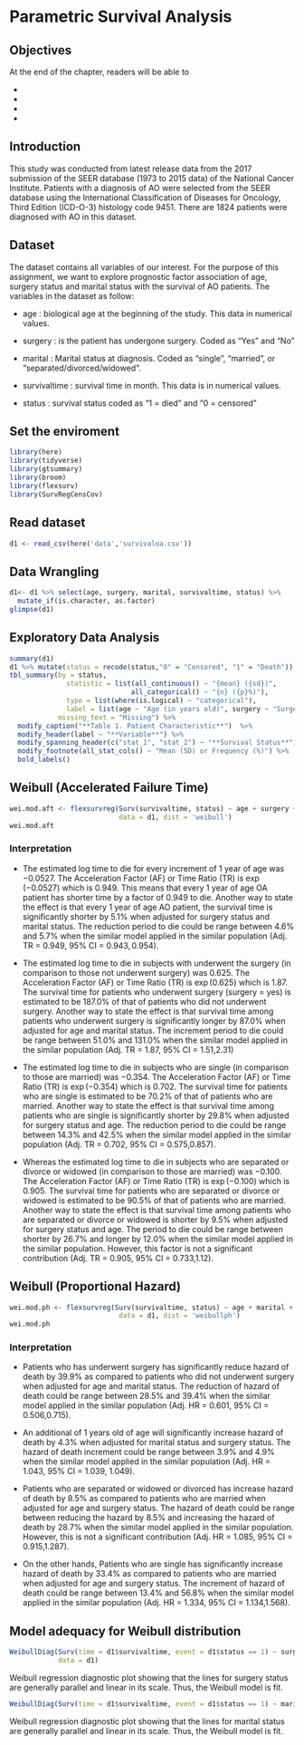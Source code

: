 # Parametric Survival Analysis

## Objectives

At the end of the chapter, readers will be able to 

-
-
-
-

## Introduction

This study was conducted from latest release data from the 2017 submission of the SEER database (1973 to 2015 data) of the National Cancer Institute. Patients with a diagnosis of AO were selected from the SEER database using the International Classification of Diseases for Oncology, Third Edition (ICD-O-3) histology code 9451. There are 1824 patients were diagnosed with AO in this dataset.

## Dataset

The dataset contains all variables of our interest. For the purpose of this assignment, we want to explore prognostic factor association of age, surgery status and marital status with the survival of AO patients. The variables in the dataset as follow:

-   age : biological age at the beginning of the study. This data in numerical values.

-   surgery : is the patient has undergone surgery. Coded as "Yes" and "No"

-   marital : Marital status at diagnosis. Coded as "single", "married", or "separated/divorced/widowed".

-   survivaltime : survival time in month. This data is in numerical values.

-   status : survival status coded as "1 = died" and "0 = censored"

## Set the enviroment 

```r
library(here)
library(tidyverse)
library(gtsummary)
library(broom)
library(flexsurv)
library(SurvRegCensCov)
```

## Read dataset

```r
d1 <- read_csv(here('data','survivaloa.csv'))
```


## Data Wrangling

```r
d1<- d1 %>% select(age, surgery, marital, survivaltime, status) %>%
  mutate_if(is.character, as.factor)
glimpse(d1)
```

## Exploratory Data Analysis

```r
summary(d1)
d1 %>% mutate(status = recode(status,"0" = "Censored", "1" = "Death")) %>%
tbl_summary(by = status,
              statistic = list(all_continuous() ~ "{mean} ({sd})", 
                              all_categorical() ~ "{n} ({p}%)"),
              type = list(where(is.logical) ~ "categorical"),
              label = list(age ~ "Age (in years old)", surgery ~ "Surgery Status", marital~"Marital Status", survivaltime ~ "Time (month)"),
            missing_text = "Missing") %>% 
  modify_caption("**Table 1. Patient Characteristic**")  %>%
  modify_header(label ~ "**Variable**") %>% 
  modify_spanning_header(c("stat_1", "stat_2") ~ "**Survival Status**") %>%
  modify_footnote(all_stat_cols() ~ "Mean (SD) or Frequency (%)") %>%
  bold_labels()
```

## Weibull (Accelerated Failure Time)\index{Weibull}

```r
wei.mod.aft <- flexsurvreg(Surv(survivaltime, status) ~ age + surgery + marital, 
                           data = d1, dist = 'weibull')
wei.mod.aft
```

### Interpretation

- The estimated log time to die for every increment of 1 year of age was $-0.0527$. The Acceleration Factor (AF) or Time Ratio (TR) is $\exp(-0.0527)$ which is 0.949. This means that every 1 year of age OA patient has shorter time by a factor of 0.949 to die. Another way to state the effect is that every 1 year of age AO patient, the survival time is significantly shorter by $5.1\%$ when adjusted for surgery status and marital status. The reduction period to die could be range between $4.6\%$ and $5.7\%$ when the similar model applied in the similar population (Adj. TR = $0.949$, $95\%$ CI = $0.943,0.954$).

- The estimated log time to die in subjects with underwent the surgery (in comparison to those not underwent surgery) was 0.625. The Acceleration Factor (AF) or Time Ratio (TR) is $\exp(0.625)$ which is 1.87. The survival time for patients who underwent surgery (surgery = yes) is estimated to be $187.0\%$ of that of patients who did not underwent surgery. Another way to state the effect is that survival time among patients who underwent surgery is significantly longer by $87.0\%$ when adjusted for age and marital status. The increment period to die could be range between $51.0\%$ and $131.0\%$ when the similar model applied in the similar population (Adj. TR = 1.87, $95\%$ CI = 1.51,2.31)

- The estimated log time to die in subjects who are single (in comparison to those are married) was $-0.354$. The Acceleration Factor (AF) or Time Ratio (TR) is $\exp(-0.354)$ which is 0.702. The survival time for patients who are single is estimated to be $70.2\%$ of that of patients who are married. Another way to state the effect is that survival time among patients who are single is significantly shorter by $29.8\%$ when adjusted for surgery status and age. The reduction period to die could be range between $14.3\%$ and $42.5\%$ when the similar model applied in the similar population (Adj. TR = 0.702, $95\%$ CI = 0.575,0.857).

- Whereas the estimated log time to die in subjects who are separated or divorce or widowed (in comparison to those are married) was $-0.100$. The Acceleration Factor (AF) or Time Ratio (TR) is $\exp(-0.100)$ which is 0.905. The survival time for patients who are separated or divorce or widowed is estimated to be $90.5\%$ of that of patients who are married. Another way to state the effect is that survival time among patients who are separated or divorce or widowed is shorter by $9.5\%$ when adjusted for surgery status and age. The period to die could be range between shorter by $26.7\%$ and longer by $12.0\%$ when the similar model applied in the similar population. However, this factor is not a significant contribution (Adj. TR = 0.905, $95\%$ CI = 0.733,1.12).


## Weibull (Proportional Hazard)\index{Weibull}

```r
wei.mod.ph <- flexsurvreg(Surv(survivaltime, status) ~ age + marital + surgery, 
                           data = d1, dist = 'weibullph')
wei.mod.ph
```

### Interpretation

- Patients who has underwent surgery has significantly reduce hazard of death by $39.9\%$ as compared to patients who did not underwent surgery when adjusted for age and marital status. The reduction of hazard of death could be range between $28.5\%$ and $39.4\%$ when the similar model applied in the similar population (Adj. HR = 0.601, $95\%$ CI = 0.506,0.715).

- An additional of 1 years old of age will significantly increase hazard of death by $4.3\%$ when adjusted for marital status and surgery status. The hazard of death increment could be range between $3.9\%$ and $4.9\%$ when the similar model applied in the similar population (Adj. HR = 1.043, $95\%$ CI = 1.039, 1.049).

- Patients who are separated or widowed or divorced has increase hazard of death by $8.5\%$ as compared to patients who are married when adjusted for age and surgery status. The hazard of death could be range between reducing the hazard by $8.5\%$ and increasing the hazard of death by $28.7\%$ when the similar model applied in the similar population. However, this is not a significant contribution (Adj. HR = 1.085, $95\%$ CI = 0.915,1.287).

- On the other hands, Patients who are single has significantly increase hazard of death by $33.4\%$ as compared to patients who are married when adjusted for age and surgery status. The increment of hazard of death could be range between $13.4\%$ and $56.8\%$ when the similar model applied in the similar population (Adj. HR = 1.334, $95\%$ CI = 1.134,1.568).

## Model adequacy for Weibull distribution\index{Weibull}

```r
WeibullDiag(Surv(time = d1$survivaltime, event = d1$status == 1) ~ surgery, 
            data = d1)
```

Weibull\index{Weibull} regression diagnostic\index{Regression diagnostics} plot showing that the lines for surgery status are generally parallel and linear in its scale. Thus, the Weibull\index{Weibull} model is fit.

```r
WeibullDiag(Surv(time = d1$survivaltime, event = d1$status == 1) ~ marital, data = d1)
```

Weibull\index{Weibull} regression diagnostic\index{Regression diagnostics} plot showing that the lines for marital status are generally parallel and linear in its scale. Thus, the Weibull\index{Weibull} model is fit.


